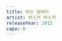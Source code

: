 ```yaml
---
title: 여수 밤바다
artist: 버스커 버스커
releaseYear: 2012
capo: 0
---
```


<ScoreWrapper>
  <ScorePhrase
    phrase={{
      lyrics: '여수 밤바다 이 조명에 담긴 아름다운 얘기가 있어 네게 들려주고파',
      chordList: [
        { name: 'Eadd2', position: 5 },
        { name: 'G]m7]5', position: 14 },
        { name: 'Asus2', position: 21 },
        { name: 'Bsus4', position: 31 },
      ],
    }}
  />
  <ScorePhrase
    phrase={{
      lyrics: '전활 걸어 뭐하고 있냐고 나는 지금 여수 밤바다 여수 밤바다',
    }}
  />
  <ScorePhrase
    phrase={{
      lyrics: '아 - 아 - 아 - 　　　　　 아 - 아 - 어 - 워 -',
    }}
  />
  <ScorePhrase
    phrase={{
      lyrics: '너와 함께 걷고 싶다 이 바다를 너와 함께 걷고 싶어',
    }}
  />
  <ScorePhrase
    phrase={{
      lyrics: '이 거리를 너와 함께 걷고 싶다 이 바다를 너와 함께 걷고 싶어',
    }}
  />
  <ScorePhrase
    phrase={{
      lyrics: '여수 밤바다',
    }}
  />
  <ScorePhrase
    phrase={{
      lyrics:
        '여수 밤바다 이 바람에 걸린 알 수 없는 향기가 있어 네게 전해주고파',
    }}
  />
  <ScorePhrase
    phrase={{
      lyrics: '전활 걸어 뭐하고 있냐고 나는 지금 여수 밤바다 여수 밤바다',
    }}
  />
  <ScorePhrase
    phrase={{
      lyrics: '아 - 아 - 아 - 　　　　　 아 - 아 - 어 - 워 -',
    }}
  />
  <ScorePhrase
    phrase={{
      lyrics: '너와 함께 걷고 싶다 이 바다를 너와 함께 걷고 싶어',
    }}
  />
  <ScorePhrase
    phrase={{
      lyrics: '이 거리를 너와 함께 걷고 싶다 이 바다를 너와 함께 너와 함께 오',
    }}
  />
  <ScorePhrase
    phrase={{
      lyrics: '바다 이 조명에 담긴 아름다운 얘기가 있어 네게 들려주고파',
    }}
  />
  <ScorePhrase
    phrase={{
      lyrics: '전활 걸어 뭐하고 있냐고 나는 지금 여수 밤바다 여수 밤바다',
    }}
  />
  <ScorePhrase
    phrase={{
      lyrics: '아 바다 아아아아 하아아아 허어어어',
    }}
  />
  <ScorePhrase
    phrase={{
      lyrics: '허 어어어 허 어',
    }}
  />
  <ScorePhrase
    phrase={{
      lyrics: '뭐하고 있냐고 나는 지금 여수 밤바다',
    }}
  />
</ScoreWrapper>
